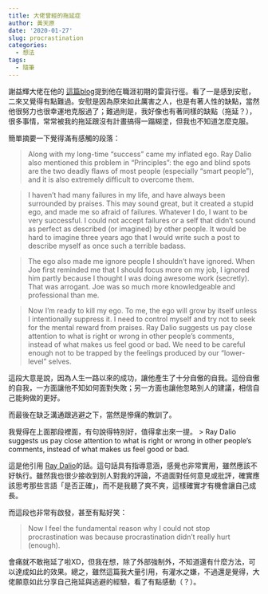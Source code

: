 ```yaml
---
title: 大佬曾經的拖延症
author: 黃天原
date: '2020-01-27'
slug: procrastination
categories:
  - 想法
tags:
  - 隨筆
---
```

 
謝益輝大佬在他的 [這篇blog](https://yihui.org/en/2018/02/career-crisis/)提到他在職涯初期的雷貨行徑。看了一是感到安慰，二來又覺得有點難過。安慰是因為原來如此厲害之人，也是有著人性的缺點，當然他很努力也很幸運地克服過了；難過則是，我好像也有著同樣的缺點（拖延？），很多事情，常常被我的拖延跟沒有計畫搞得一蹋糊塗，但我也不知道怎麼克服。  

簡單摘要一下覺得滿有感觸的段落：  

> Along with my long-time “success” came my inflated ego. Ray Dalio also mentioned this problem in “Principles”: the ego and blind spots are the two deadly flaws of most people (especially “smart people”), and it is also extremely difficult to overcome them.  

> I haven’t had many failures in my life, and have always been surrounded by praises. This may sound great, but it created a stupid ego, and made me so afraid of failures. Whatever I do, I want to be very successful. I could not accept failures or a self that didn’t sound as perfect as described (or imagined) by other people. It would be hard to imagine three years ago that I would write such a post to describe myself as once such a terrible badass.  

> The ego also made me ignore people I shouldn’t have ignored. When Joe first reminded me that I should focus more on my job, I ignored him partly because I thought I was doing awesome work (secretly). That was arrogant. Joe was so much more knowledgeable and professional than me.  

> Now I’m ready to kill my ego. To me, the ego will grow by itself unless I intentionally suppress it. I need to control myself and try not to seek for the mental reward from praises. Ray Dalio suggests us pay close attention to what is right or wrong in other people’s comments, instead of what makes us feel good or bad. We need to be careful enough not to be trapped by the feelings produced by our “lower-level” selves.  

這段大意是說，因為人生一路以來的成功，讓他產生了十分自傲的自我。這份自傲的自我，一方面讓他不知如何面對失敗；另一方面也讓他忽略別人的建議，相信自己能夠做的更好。

而最後在缺乏溝通跟逃避之下，當然是慘痛的教訓了。  

我覺得在上面那段裡面，有句說得特別好，值得拿出來一提。
> Ray Dalio suggests us pay close attention to what is right or wrong in other people’s comments, instead of what makes us feel good or bad.  


這是他引用 [Ray Dalio](https://zh.wikipedia.org/wiki/%E9%9B%B7%C2%B7%E9%81%94%E5%88%A9%E5%A5%A7)的話。這句話具有指導意涵，感覺也非常實用，雖然應該不好執行。雖然我也很少接收到別人對我的評論，不過面對任何意見或批評，確實應該思考那些言語「是否正確」，而不是我聽了爽不爽，這樣確實才有機會讓自己成長。

而這段也非常有啟發，甚至有點好笑：  

> Now I feel the fundamental reason why I could not stop procrastination was because procrastination didn’t really hurt (enough).  

會痛就不敢拖延了啦XD，但我在想，除了外部強制外，不知道還有什麼方法，可以達成如此的效果。總之，雖然這篇我大量引用，有灌水之嫌，不過還是覺得，大佬願意如此分享自己拖延與逃避的經驗，看了有點感動（？）。
